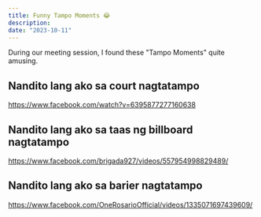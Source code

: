 ```yaml
---
title: Funny Tampo Moments 😂
description:
date: "2023-10-11"
---
```


During our meeting session, I found these "Tampo Moments" quite amusing.

## Nandito lang ako sa court nagtatampo

https://www.facebook.com/watch?v=6395877277160638

## Nandito lang ako sa taas ng billboard nagtatampo

https://www.facebook.com/brigada927/videos/557954998829489/

## Nandito lang ako sa barier nagtatampo

https://www.facebook.com/OneRosarioOfficial/videos/1335071697439609/
